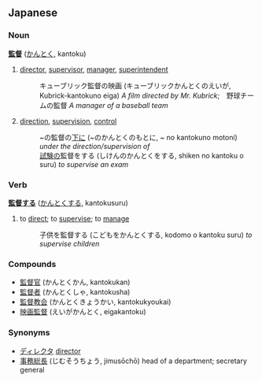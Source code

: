 ==Japanese==
===Noun===
'''[[監]][[督]]''' ([[かんとく]], kantoku)

# [[director]], [[supervisor]], [[manager]], [[superintendent]]
#: キューブリック監督の映画 (キューブリックかんとくのえいが, Kubrick-kantokuno eiga) ''A film directed by Mr. Kubrick'';　野球チームの監督 ''A manager of a baseball team''
# [[direction]], [[supervision]], [[control]]
#: ~の監督の[[下]]に (~のかんとくのもとに, ~ no kantokuno motoni) ''under the direction/supervision of''
#: [[試験]]の監督をする (しけんのかんとくをする, shiken no kantoku o suru) ''to supervise an exam''

===Verb===
'''[[監督する]]''' ([[かんとくする]], kantokusuru)

# to [[direct]]; to [[supervise]]; to [[manage]]
#: 子供を監督する (こどもをかんとくする, kodomo o kantoku suru) ''to supervise children''

===Compounds===
* [[監督官]] (かんとくかん, kantokukan)
* [[監督者]] (かんとくしゃ, kantokusha)
* [[監督教会]] (かんとくきょうかい, kantokukyoukai)
* [[映画監督]] (えいがかんとく, eigakantoku)

===Synonyms===
*[[ディレクタ]] [[director]]
*[[事務総長]] (じむそうちょう, jimusōchō) head of a department; secretary general